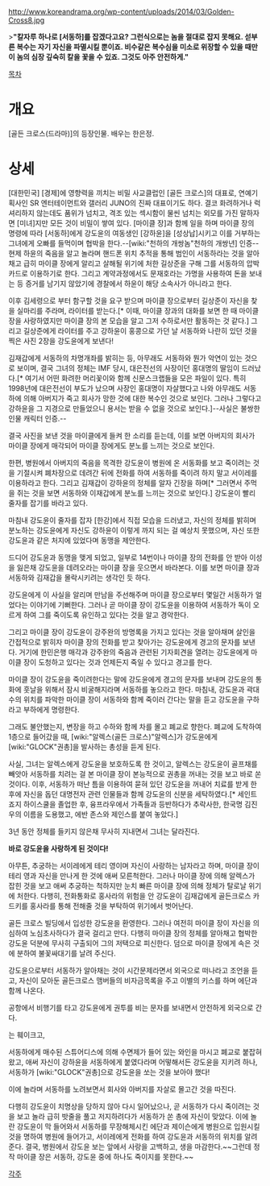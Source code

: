 http://www.koreandrama.org/wp-content/uploads/2014/03/Golden-Cross8.jpg

>'''"칼자루 하나로 [서동하]를 잡겠다고요? 그런식으로는 놈을 절대로 잡지 못해요. 섣부른 복수는 자기 자신을 파멸시킬 뿐이죠. 비수같은 복수심을 미소로 위장할 수 있을 때만이 놈의 심장 깊숙히 칼을 꽃을 수 있죠. 그것도 아주 안전하게."'''

[[목차]]
= 개요 =
[골든 크로스(드라마)]의 등장인물. 배우는 한은정.

= 상세 =
[대한민국] [경제]에 영향력을 끼치는 비밀 사교클럽인 [골든 크로스]의 대표로, 연예기획사인 SR 엔터테이먼트와 갤러리 JUNO의 진짜 대표이기도 하다. 결코 화려하거나 럭셔리하지 않는데도 품위가 넘치고, 격조 있는 섹시함이 물씬 넘치는 외모를 가진 말하자면 [미녀]지만 모든 것이 비밀이 쌓여 있다. [마이클 장]과 함께 일을 하며 마이클 장의 명령에 따라 [서동하]에게 강도윤의 여동생인 [강하윤]을 [성상납]시키고 이를 거부하는 그녀에게 오빠를 들먹이며 협박을 한다.--[wiki:"천하의 개쌍놈"천하의 개쌍년] 인증-- 현제 하윤의 죽음을 알고 놀라며 핸드폰 위치 추적을 통해 범인이 서동하라는 것을 알아채고 급히 마이클 장에게 알리고 살해될 위기에 처한 길상준을 구해 그를 서동하의 압박 카드로 이용하기로 한다. 그리고 계약과정에서도 문재호라는 가명을 사용하여 돈을 보내는 등 증거를 남기지 않았기에 경찰에서 하윤이 해당 소속사가 아니라고 한다.

이후 김세령으로 부터 함구할 것을 요구 받으며 마이클 장으로부터 길상준이 자신을 찾을 실마리를 주라며, 라이터를 받는다.[* 이때, 마이클 장과의 대화를 보면 한 때 마이클 장을 사랑하였지만 마이클 장의 본 모습을 알고 그저 수하로서만 활동하는 것 같다.] 그리고 길상준에게 라이터를 주고 강하윤이 홍콩으로 가던 날 서동하와 나란히 있던 것을 찍은 사진 2장을 강도윤에게 보낸다!

김재갑에게 서동하의 차명개좌를 밝히는 등, 아무래도 서동하와 뭔가 악연이 있는 것으로 보이며, 결국 그녀의 정체는 IMF 당시, 대은전선의 사장이던 홍대명의 딸임이 드러났다.[* 여기서 어떤 화려한 머리꽃이와 함께 신문스크랩들을 모은 파일이 있다. 특히 1998년에 대은전선이 부도가 났으며 사장인 홍대명이 자살했다고 나와 아무래도 서동하에 의해 아버지가 죽고 회사가 망한 것에 대한 복수인 것으로 보인다. 그러나 그렇다고 강하윤을 그 지경으로 만들었으니 용서는 받을 수 없을 것으로 보인다.]--사실은 불쌍한 인물 캐릭터 인증.--

결국 사진을 보낸 것을 마이클에게 들켜 한 소리를 듣는데, 이를 보면 아버지의 회사가 마이클 장에게 매각되어 마이클 장에게도 분노를 느끼는 것으로 보인다. 

한편, 병원에서 아버지의 죽음을 목격한 강도윤이 병원에 온 서동화를 보고 죽이려는 것을 기절시켜 폐차장으로 데려간 뒤에 전화를 하여 서동하를 죽이려 하지 말고 서이레를 이용하라고 한다. 그리고 김재갑이 강하윤의 정체를 알자 긴장을 하며[* 그러면서 주먹을 쥐는 것을 보면 서동하와 이재갑에게 분노를 느끼는 것으로 보인다.] 강도윤이 빨리 줄자를 잡기를 바라고 있다.

마침내 강도윤이 줄자를 잡자 [한강]에서 직접 모습을 드러냈고, 자신의 정체를 밝히며 분노하는 강도윤에게 자신도 강하윤이 이렇게 까지 되는 걸 예상치 못했으며, 자신 또한 강도윤과 같은 처지에 있었다며 동맹을 제안한다.

드디어 강도윤과 동맹을 맺게 되었고, 일부로 14번이나 마이클 장의 전화를 안 받아 이성을 잃은채 강도윤을 데려오라는 마이클 장을 웃으면서 바라본다. 이를 보면 마이클 장과 서동하와 김재갑을 몰락시키려는 생각인 듯 하다.

강도윤에게 이 사실을 알리며 만남을 주선해주며 마이클 장으로부터 몇일간 서동하가 얼었다는 이야기에 기뻐한다. 그러나 곧 마이클 장이 강도윤을 이용하여 서동하가 독이 오르게 하여 그를 죽이도록 유인하고 있다는 것을 알고 경악한다.

그리고 마이클 장이 강도윤이 강주완의 방명록을 가지고 있다는 것을 알아채며 살인을 간접적으로 밝히자 마이클 장의 전화를 받고 찾아가는 강도윤에게 경고의 문자를 보낸다. 거기에 한민은행 매각과 강주완의 죽음과 관련된 기자회견을 열려는 강도윤에게  마이클 장이 도청하고 있다는 것과 언제든지 죽일 수 있다고 경고를 한다. 

마이클 장이 강도윤을 죽이려한다는 말에 강도윤에게 경고의 문자를 보내며 강도윤의 통화에 훗날을 위해서 잠시 비굴해지라며 서동하를 놓으라고 한다. 마침내, 강도윤과 곽대수의 위치를 파악한 마이클 장이 서동하와 함께 죽이러 간다는 말을 듣고 강도윤을 구하라고 부하에게 명령한다.

그래도 불안했는지, 변장을 하고 수하와 함께 차를 몰고 폐교로 향한다. 폐교에 도착하여 1층으로 들어갔을 때, [wiki:"알렉스(골든 크로스)"알렉스]가 강도윤에게 [wiki:"GLOCK"권총]을 발사하는 총성을 듣게 된다.

사실, 그녀는 알렉스에게 강도윤을 보호하도록 한 것이고, 알렉스는 강도윤이 골프채를 빼앗아 서동하를 치려는 걸 본 마이클 장이 본능적으로 권총을 꺼내는 것을 보고 바로 쏜 것이다. 이후, 서동하가 떠난 틈을 이용하여 묻혀 있던 강도윤을 꺼내어 치료를 받게 한 후에 자신을 돕던 대명전자 관련 인물들과 함께 강도윤의 신분을 세탁하였다.[* 세인트 죠지 하이스쿨을 졸업한 후, 융프라우에서 가족들과 등반하다가 추락사한, 한국명 김진우의 이름을 도용했고, 에반 존스와 제인스를 붙여 놓았다.]

3년 동안 정체를 들키지 않은채 무사히 지내면서 그녀는 달라진다.

'''바로 강도윤을 사랑하게 된 것이다!'''

아무튼, 추궁하는 서이레에게 테리 영이며 자신이 사랑하는 남자라고 하며, 마이클 장이 테리 영과 자신을 만나게 한 것에 애써 모른척한다. 그러나 마이클 장에 의해 알렉스가 잡힌 것을 보고 애써 추궁하는 척하지만 눈치 빠른 마이클 장에 의해 정체가 탈로날 위기에 처한다. 다행히, 전화통화로 홍사라의 위험을 안 강도윤이 김재갑에게 골든크로스 카드키를 홍사라를 통해 전해줄 것을 부탁하여 위기에서 벗어난다. 

골든 크로스 빌딩에서 입성한 강도윤을 환영한다. 그러나 여전히 마이클 장이 자신을 의심하여 노심초사하다가 결국 걸리고 만다. 다행히 마이클 장의 정체를 알아채고 협박한 강도윤 덕분에 무사히 구출되어 그의 저택으로 피신한다. 덤으로 마이클 장에게 속은 것에 분하여 불꽃싸대기를 날려 주신다. 

강도윤으로부터 서동하가 알아채는 것이 시간문제라면서 외국으로 떠나라고 조언을 듣고, 자신이 모아둔 골든크로스 맴버들의 비자금목록을 주고 이별의 키스를 하며 에단과 함께 나온다.

공항에서 비행기를 타고 강도윤에게 권투를 비는 문자를 보내면서 안전하게 외국으로 간다.



는 훼이크고,



서동하에게 매수된 스튜어디스에 의해 수면제가 들어 있는 와인을 마시고 폐교로 붙잡혀 왔고, 애써 자신이 강하윤을 서동하에게 붙였다라며 어떻해서든 강도윤을 지키려 하나, 서동하가 [wiki:"GLOCK"권총]으로 강도윤을 쏘는 것을 보아야 했다!


이에 놀라며 서동하를 노려보면서 회사와 아버지를 자살로 몰고간 것을 따진다.

다행히 강도윤이 치명상을 당하지 않아 다시 일어났으나, 곧 서동하가 다시 죽이려는 것을 보고 놀라 급히 밧줄을 풀고 저지하려다가 서동하가 쏜 총에 자신이 맞았다. 이에 놀란 강도윤이 막 들어와서 서동하를 무장해체시킨 에단과 제이슨에게 병원으로 입원시킬 것을 명하여 병원에 들어가고, 서이레에게 전화를 하여 강도윤과 서동하의 위치를 알려준다. 결국, 병원에서 강도윤 보는 앞에서 사랑을 고백하고, 생을 마감한다.~~그런데 정작 마이클 장은 서동하, 강도윤 중에 하나도 죽이지를 못한다.~~


[[각주]]
